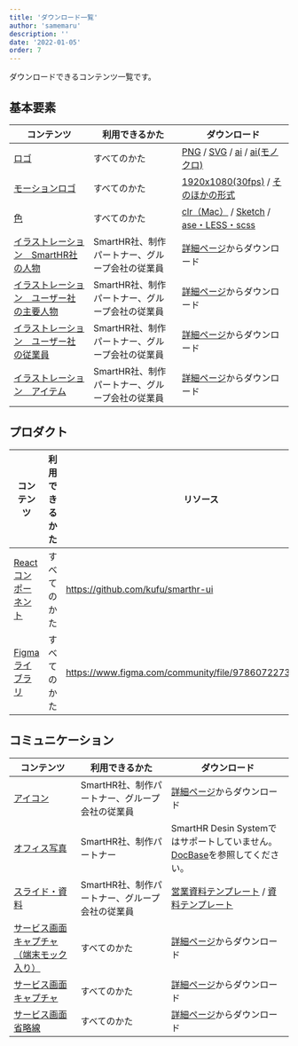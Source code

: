 ```yaml
---
title: 'ダウンロード一覧'
author: 'samemaru'
description: ''
date: '2022-01-05'
order: 7
---
```


ダウンロードできるコンテンツ一覧です。

## 基本要素

| コンテンツ | 利用できるかた | ダウンロード |
| --- | --- | --- |
| [ロゴ](../basics/logos) | すべてのかた | [PNG](/SmartHR_Logo_png.zip) / [SVG](/SmartHR_Logo_svg.zip) / [ai](/SmartHR_Logo_ai.zip) / [ai(モノクロ)](/SmartHR_Logo_monochrome.zip)  | 
| [モーションロゴ](../basics/logos/motion) | すべてのかた | [1920x1080(30fps)](/SmartHR_MotionLogo_1920x1080_30fps.zip) / [そのほかの形式](../basics/logos/motion/#h2-1) | 
| [色](../basics/colors/) | すべてのかた | [clr（Mac）](/SmartHRColor_mac.zip) / [Sketch](/SmartHRColor.sketchpalette.zip) / [ase・LESS・scss](/SmartHRColor_ase_less_scss.zip) | 
| [イラストレーション　SmartHR社の人物](../basics/illustration/smarthr-co) | SmartHR社、制作パートナー、グループ会社の従業員 | [詳細ページ](../basics/illustration/smarthr-co)からダウンロード |
| [イラストレーション　ユーザー社の主要人物](../basics/illustration/user-co-main) | SmartHR社、制作パートナー、グループ会社の従業員 | [詳細ページ](../basics/illustration/user-co-main)からダウンロード |
| [イラストレーション　ユーザー社の従業員](../basics/illustration/user-co-other) | SmartHR社、制作パートナー、グループ会社の従業員 | [詳細ページ](../basics/illustration/user-co-other)からダウンロード |
| [イラストレーション　アイテム](../basics/illustration/item) | SmartHR社、制作パートナー、グループ会社の従業員 | [詳細ページ](../basics/illustration/item)からダウンロード |

## プロダクト

| コンテンツ | 利用できるかた | リソース |
| --- | --- | --- |
| [Reactコンポーネント](/products/resource/#h2-0) | すべてのかた | https://github.com/kufu/smarthr-ui | 
| [Figmaライブラリ](/products/resource/#h2-1) | すべてのかた |https://www.figma.com/community/file/978607227374353992 | 


## コミュニケーション

| コンテンツ | 利用できるかた | ダウンロード |
| --- | --- | --- |
| [アイコン](../communication/icons) | SmartHR社、制作パートナー、グループ会社の従業員 | [詳細ページ](../communication/icons)からダウンロード | 
| [オフィス写真](../communication/photography/photography-office) | SmartHR社、制作パートナー | SmartHR Desin Systemではサポートしていません。[DocBase](https://smarthr-inc.docbase.io/posts/1305108#%E3%82%AA%E3%83%95%E3%82%A3%E3%82%B9%E5%86%99%E7%9C%9F%E3%82%92%E4%BD%BF%E3%81%84%E3%81%9F%E3%81%84%E3%81%A8%E3%81%8D%E3%81%AF)を参照してください。 | 
| [スライド・資料](../communication/slides#h2-2) | SmartHR社、制作パートナー、グループ会社の従業員 | [営業資料テンプレート](https://drive.google.com/file/d/17raWuzfuL5uDfJCnrRkE3SMME6MH-b1f/view) / [資料テンプレート](https://drive.google.com/drive/u/0/folders/1Ljdknsmx0pCtFxvq3jEjXhGG5Z0MYVGL) | 
| [サービス画面キャプチャ（端末モック入り）](../communication/capture/service-capture-in-mock) | すべてのかた | [詳細ページ](../communication/capture/service-capture-in-mock)からダウンロード |
| [サービス画面キャプチャ](../communication/capture/service-capture) | すべてのかた | [詳細ページ](../communication/capture/service-capture)からダウンロード |
| [サービス画面 省略線](../communication/capture/kit/#h3-2) | すべてのかた | [詳細ページ](../communication/capture/kit#h3-2)からダウンロード |
